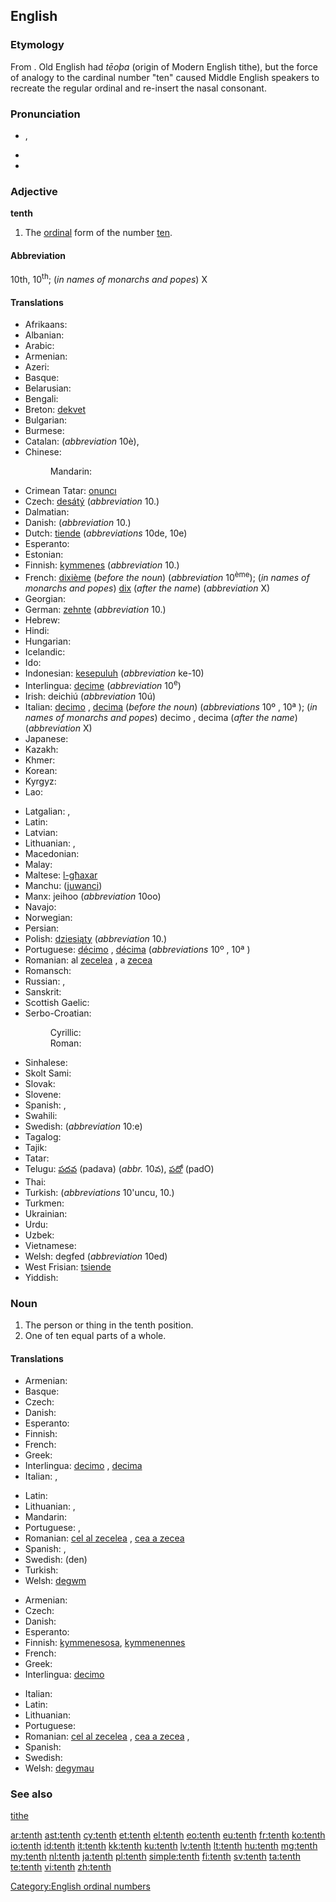 ==English==
{{wikipedia}}
{{ordinalbox|en|9th|10th|11th|ninth|eleventh|card=ten}}

===Etymology===
From {{etyl|enm}}. Old English had ''tēoþa'' (origin of Modern English tithe), but the force of analogy to the cardinal number "ten" caused Middle English speakers to recreate the regular ordinal and re-insert the nasal consonant.

===Pronunciation===
* {{a|UK|US}} {{IPA|/tɛnθ/}}, {{SAMPA|/tEnT/}}
* {{audio|en-us-tenth.ogg|Audio (US)}}
* {{rhymes|ɛnθ}}

===Adjective===
'''tenth'''

# The [[ordinal]] form of the number [[ten]].

====Abbreviation====
10th, 10<sup>th</sup>; (''in names of monarchs and popes'') X

====Translations====
{{trans-top|ordinal form of ten}}
* Afrikaans: {{t|af|tiende}}
* Albanian: {{t|sq|dhjetë}}
* Arabic: {{t|ar|عاشر|m|tr=ʿāšir|sc=Arab}}
* Armenian: {{t-|hy|տասներորդ|tr=tasnerord}}
* Azeri: {{t|az|onuncu}}
* Basque: {{t|eu|hamargarren|xs=Basque}}
* Belarusian: {{t|be|дзясяты|m|tr=dzjasjáty|sc=Cyrl}}
* Bengali: {{t|bn|দশম|tr=dôshôm|sc=Beng}}
* Breton: [[dekvet]]
* Bulgarian: {{t|bg|десети|m|tr=deséti|sc=Cyrl}}
* Burmese: {{t|my|ဒသမ|tr=da.da'tha̱ma., da.tha̱ma.|sc=Mymr}}
* Catalan: {{t-|ca|desè|m}} (''abbreviation'' 10è), {{t-|ca|dècim|m}}
* Chinese:
*: Mandarin: {{t|zh|第十|tr=dìshí|sc=Hani}}
* Crimean Tatar: [[onuncı]]
* Czech: [[desátý]] (''abbreviation'' 10.)
* Dalmatian: {{t|dlm|dicto}}
* Danish: {{t|da|tiende}} (''abbreviation'' 10.)
* Dutch: [[tiende]] (''abbreviations'' 10de, 10e)
* Esperanto: {{t+|eo|deka|xs=Esperanto}}
* Estonian: {{t|et|kümnes}}
* Finnish: [[kymmenes]] (''abbreviation'' 10.)
* French: [[dixième]] (''before the noun'') (''abbreviation'' 10<sup>ème</sup>); (''in names of monarchs and popes'') [[dix]] (''after the name'') (''abbreviation'' X)
* Georgian: {{t|ka|მეათე|tr=meat'e|sc=Geor}}
* German: [[zehnte]] (''abbreviation'' 10.)
* Hebrew: {{t|he|עשירי|tr=asiri|sc=Hebr}}
* Hindi: {{t|hi|दसवां|tr=dasvā̃|sc=Deva}}
* Hungarian: {{t+|hu|tizedik}}
* Icelandic: {{t-|is|tíundi|m}}
* Ido: {{t+|io|dekesma|xs=Ido}}
* Indonesian: [[kesepuluh]] (''abbreviation'' ke-10)
* Interlingua: [[decime]] (''abbreviation'' 10<sup>e</sup>)
* Irish: deichiú (''abbreviation'' 10ú)
* Italian: [[decimo]] {{m}}, [[decima]] {{f}} (''before the noun'') (''abbreviations'' 10º {{m}}, 10ª {{f}}); (''in names of monarchs and popes'') decimo {{m}}, decima {{f}} (''after the name'') (''abbreviation'' X)
* Japanese: {{t|ja|十番目|tr=じゅうばんめ, jūban-me|sc=Jpan}}
* Kazakh: {{t|kk|оныншы|tr=onınşı|sc=Cyrl}}
* Khmer: {{t|km|ទីដប់|tr=tii dop|sc=Khmr}}
* Korean: {{t|ko|열째|tr=yeoljjae|sc=Hang}}
* Kyrgyz: {{t|ky|онунчу|tr=onunçu|sc=Cyrl}}
* Lao: {{t|lo|ທີ່ສິບ|tr=tʰī̀ sip|sc=Laoo}}
{{trans-mid}}
* Latgalian: {{tø|ltg|dasmyts|m}}, {{tø|ltg|dasmyta|f}}
* Latin: {{t+|la|decimus}}
* Latvian: {{t|lv|desmitais}}
* Lithuanian: {{t+|lt|dešimtas|m|xs=Lithuanian}}, {{t+|lt|dešimta|f|xs=Lithuanian}}
* Macedonian: {{t|mk|десетти|m|tr=desetti|sc=Cyrl}}
* Malay: {{t|ms|kesepuluh}}
* Maltese: [[l-għaxar]]
* Manchu: ([[juwanci]])
* Manx: jeihoo (''abbreviation'' 10oo)
* Navajo: {{tø|nv|neeznáá góneʼ}}
* Norwegian: {{t|no|tiende}}
* Persian: {{t|fa|دهم|tr=dahom|sc=fa-Arab}}
* Polish: [[dziesiąty]] {{m}} <!--  [[dziesiąta]] {{f}}, [[dziesiąte]] {{n}} --> (''abbreviation'' 10.)
* Portuguese: [[décimo]] {{m}}, [[décima]] {{f}} (''abbreviations'' 10º {{m}}, 10ª {{f}})
* Romanian: al [[zecelea]] {{m}}, a [[zecea]] {{f}}
* Romansch: {{t|rm|dieschavel}}
* Russian: {{t|ru|десятый|m|tr=desjátyj|sc=Cyrl}}, {{qualifier|abbreviation}} {{t|ru|10-ый|sc=Cyrl}}
* Sanskrit: {{t|sa|दशमः|tr=daśamaḥ|sc=Deva}}
* Scottish Gaelic: {{t-|gd|deicheamh|xs=Scottish Gaelic}}
* Serbo-Croatian:
*: Cyrillic: {{t|sh|десети|m}}
*: Roman: {{t|sh|deseti|m}}
* Sinhalese: {{t|si|දසවෙනි|tr=dasaveni|sc=Sinh}}
* Skolt Sami: {{tø|sms|lååǥǥad}}
* Slovak: {{t|sk|desiaty|m}}
* Slovene: {{t|sl|deseti|m}}
* Spanish: {{t+|es|décimo|m}}, {{t-|es|décima|f}}
* Swahili: {{t|sw|ya kumi}}
* Swedish: {{t|sv|tionde}} (''abbreviation'' 10:e)
* Tagalog: {{t|tl|ikasampu}}
* Tajik: {{t|tg|даҳум|tr=dahum|sc=Cyrl}}
* Tatar: {{t|tt|унынчы|tr=unınçı|sc=Cyrl}}
* Telugu: [[పదవ]] (padava) (''abbr.'' 10వ), [[పదో]] (padO)
* Thai: {{t|th|ที่สิบ|tr=têe sìp|sc=Thai}}
* Turkish: {{t|tr|onuncu}} (''abbreviations'' 10'uncu, 10.)
* Turkmen: {{t|tk|onunjy}}
* Ukrainian: {{t|uk|десятий|m|tr=desjátyj|sc=Cyrl}}
* Urdu: {{t|ur|دسواں|tr=dasvā̃|sc=ur-Arab}}
* Uzbek: {{t|uz|oʻninchi}}
* Vietnamese: {{t|vi|thứ mười}}
* Welsh: degfed (''abbreviation'' 10ed)
* West Frisian: [[tsiende]]
* Yiddish: {{t|yi|צענט|tr=tsent|sc=Hebr}}
{{trans-bottom}}

===Noun===
{{en-noun}}

# The person or thing in the tenth position.
# One of ten equal parts of a whole.

====Translations====
{{trans-top|something in the tenth position}}
* Armenian: {{t-|hy|տասներորդ|tr=tasnerord}}
* Basque: {{t|eu|hamargarren|xs=Basque}}
* Czech: {{t+|cs|desátý|m}}
* Danish: {{t|da|tier|c}}
* Esperanto: {{t+|eo|deka|xs=Esperanto}}
* Finnish: {{t+|fi|kymmenes}}
* French: {{t+|fr|dixième|m|f}}
* Greek: {{t+|el|δέκατος}}
* Interlingua: [[decimo]] {{m}}, [[decima]] {{f}}
* Italian: {{t+|it|decimo|m}}, {{t+|it|decima|f}}
{{trans-mid}}
* Latin: {{t+|la|decimus}}
* Lithuanian: {{t+|lt|dešimtas|m|xs=Lithuanian}}, {{t+|lt|dešimta|f|xs=Lithuanian}}
* Mandarin: {{t|cmn|第十|tr=dìshí|sc=Hani}}
* Portuguese: {{t+|pt|décimo|m}}, {{t+|pt|décima|f}}
* Romanian: [[cel al zecelea]] {{m}}, [[cea a zecea]] {{f}}
* Spanish: {{t|es|décimo|m}}, {{t|es|décima|f}}
* Swedish: (den) {{t|sv|tionde|c}}
* Turkish: {{t|tr|onuncu}}
* Welsh: [[degwm]] {{m}}
{{trans-bottom}}

{{trans-top|one of ten equal parts of a whole}}
* Armenian: {{t-|hy|տասներորդ|tr=tasnerord}}
* Czech: {{t-|cs|desetina|f}}
* Danish: {{t|da|tiendedel|c}}
* Esperanto: {{t-|eo|dekono|xs=Esperanto}}
* Finnish: [[kymmenesosa]], [[kymmenennes]]
* French: {{t+|fr|dixième|m}}
* Greek: {{t+|el|δέκατο|n}}
* Interlingua: [[decimo]] {{m}}
{{trans-mid}}
* Italian: {{t+|it|decimo|m}}
* Latin: {{t|la|decimum|n}}
* Lithuanian: {{t+|lt|dešimtadalis|m|xs=Lithuanian}}
* Portuguese: {{t+|pt|décimo|m}}
* Romanian: [[cel al zecelea]] {{m}}, [[cea a zecea]] {{f}}, {{t|ro|zecime|f}}
* Spanish: {{t|es|décimo|m}}
* Swedish: {{t+|sv|tiondel|c}}
* Welsh: [[degymau]] {{m|p}}
{{trans-bottom}}

===See also===
[[tithe]]

[[Category:English ordinal numbers]]

[[ar:tenth]]
[[ast:tenth]]
[[cy:tenth]]
[[et:tenth]]
[[el:tenth]]
[[eo:tenth]]
[[eu:tenth]]
[[fr:tenth]]
[[ko:tenth]]
[[io:tenth]]
[[id:tenth]]
[[it:tenth]]
[[kk:tenth]]
[[ku:tenth]]
[[lv:tenth]]
[[lt:tenth]]
[[hu:tenth]]
[[mg:tenth]]
[[my:tenth]]
[[nl:tenth]]
[[ja:tenth]]
[[pl:tenth]]
[[simple:tenth]]
[[fi:tenth]]
[[sv:tenth]]
[[ta:tenth]]
[[te:tenth]]
[[vi:tenth]]
[[zh:tenth]]
